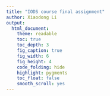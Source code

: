 ```yaml
---
title: "IODS course final assignment"
author: Xiaodong Li
output:
  html_document:
    theme: readable
    toc: true
    toc_depth: 3
    fig_caption: true
    fig_width: 6
    fig_height: 4
    code_folding: hide
    highlight: pygments
    toc_float: false
    smooth_scroll: yes
---
```

